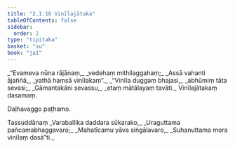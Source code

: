 ```yaml
---
title: "2.1.10 Vinīlajātaka"
tableOfContents: false
sidebar:
  order: 2
type: "tipitaka"
basket: "su"
book: "ja1"
---
```



<DynamicBreadcrumb />

<Division number="19" book="ja1">

<Paragraph number="369" type="verses" book="ja1">
_“Evameva nūna rājānaṃ,_  
_vedehaṃ mithilaggahaṃ;_  
_Assā vahanti ājaññā,_  
_yathā haṃsā vinīlakaṃ”._  

</Paragraph>

</Division>
<Division number="20" book="ja1">

<Paragraph number="370" type="verses" book="ja1">
_“Vinīla duggaṃ bhajasi,_  
_abhūmiṃ tāta sevasi;_  
_Gāmantakāni sevassu,_  
_etaṃ mātālayaṃ tavāti._  


</Paragraph>
</Division>

<Paragraph number="371" type="center" book="ja1">
Vinīlajātakaṃ dasamaṃ.

  
Daḷhavaggo paṭhamo.



</Paragraph>

<Paragraph number="372" type="center" book="ja1">
Tassuddānaṃ


</Paragraph>

<Paragraph number="373" type="verses" book="ja1">
_Varaballika daddara sūkarako,_  
_Uraguttama pañcamabhaggavaro;_  
_Mahatīcamu yāva siṅgālavaro,_  
_Suhanuttama mora vinīlaṃ dasā”ti._
</Paragraph>